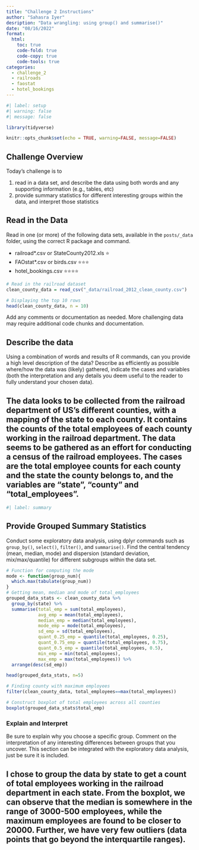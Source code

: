 ```yaml
---
title: "Challenge 2 Instructions"
author: "Sahasra Iyer"
desription: "Data wrangling: using group() and summarise()"
date: "08/16/2022"
format:
  html:
    toc: true
    code-fold: true
    code-copy: true
    code-tools: true
categories:
  - challenge_2
  - railroads
  - faostat
  - hotel_bookings
---
```


```r
#| label: setup
#| warning: false
#| message: false

library(tidyverse)

knitr::opts_chunk$set(echo = TRUE, warning=FALSE, message=FALSE)
```

## Challenge Overview

Today's challenge is to

1)  read in a data set, and describe the data using both words and any supporting information (e.g., tables, etc)
2)  provide summary statistics for different interesting groups within the data, and interpret those statistics

## Read in the Data

Read in one (or more) of the following data sets, available in the `posts/_data` folder, using the correct R package and command.

-   railroad\*.csv or StateCounty2012.xls ⭐
-   FAOstat\*.csv or birds.csv ⭐⭐⭐
-   hotel_bookings.csv ⭐⭐⭐⭐

```r
# Read in the railroad dataset
clean_county_data = read_csv("_data/railroad_2012_clean_county.csv")

# Displaying the top 10 rows 
head(clean_county_data, n = 10)

```

Add any comments or documentation as needed. More challenging data may require additional code chunks and documentation.

## Describe the data

Using a combination of words and results of R commands, can you provide a high level description of the data? Describe as efficiently as possible where/how the data was (likely) gathered, indicate the cases and variables (both the interpretation and any details you deem useful to the reader to fully understand your chosen data).

## The data looks to be collected from the railroad department of US's  different counties, with a mapping of the state to each county. It contains the counts of the total employees of each county working in the railroad department. The data seems to be gathered as an effort for conducting a census of the railroad employees. The cases are the total employee counts for each county and the state the county belongs to, and the variables are "state", "county" and "total_employees".
```r
#| label: summary

```

## Provide Grouped Summary Statistics

Conduct some exploratory data analysis, using dplyr commands such as `group_by()`, `select()`, `filter()`, and `summarise()`. Find the central tendency (mean, median, mode) and dispersion (standard deviation, mix/max/quantile) for different subgroups within the data set.

```r
# Function for computing the mode 
mode <- function(group_num){
  which.max(tabulate(group_num))
}
# Getting mean, median and mode of total_employees
grouped_data_stats <- clean_county_data %>%
  group_by(state) %>%
  summarise(total_emp = sum(total_employees),
            avg_emp = mean(total_employees), 
            median_emp = median(total_employees), 
            mode_emp = mode(total_employees),
            sd_emp = sd(total_employees), 
            quant_0.25_emp = quantile(total_employees, 0.25),
            quant_0.75_emp = quantile(total_employees, 0.75),
            quant_0.5_emp = quantile(total_employees, 0.5),
            min_emp = min(total_employees),
            max_emp = max(total_employees)) %>%
  arrange(desc(sd_emp))

head(grouped_data_stats, n=5)
```

```r
# Finding county with maximum employees
filter(clean_county_data, total_employees==max(total_employees))

# Construct boxplot of total employees across all counties
boxplot(grouped_data_stats$total_emp)
```


### Explain and Interpret

Be sure to explain why you choose a specific group. Comment on the interpretation of any interesting differences between groups that you uncover. This section can be integrated with the exploratory data analysis, just be sure it is included.


## I chose to group the data by  state to get a count of total employees working in the railroad department in each state. From the boxplot, we can observe that the median is somewhere in the range of 3000-500 employees, while the maximum employees are found to be closer to 20000. Further, we have very few outliers (data points that go beyond the interquartile ranges). 
